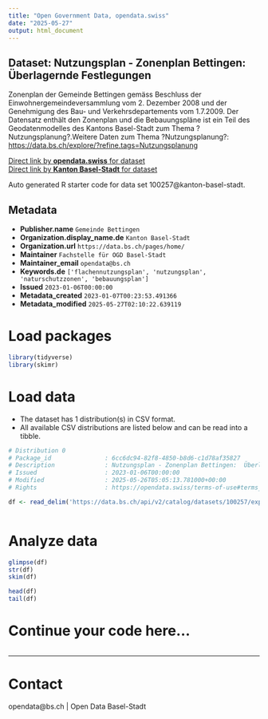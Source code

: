 ```yaml
---
title: "Open Government Data, opendata.swiss"
date: "2025-05-27"
output: html_document
---
```


## Dataset: Nutzungsplan - Zonenplan Bettingen:  Überlagernde Festlegungen

Zonenplan der Gemeinde Bettingen gemäss Beschluss der Einwohnergemeindeversammlung vom 2. Dezember 2008 und der Genehmigung des Bau- und Verkehrsdepartements vom 1.7.2009. Der Datensatz enthält den Zonenplan und die Bebauungspläne ist ein Teil des Geodatenmodelles des Kantons Basel-Stadt zum Thema ?Nutzungsplanung?.Weitere Daten zum Thema ?Nutzungsplanung?: [https://data.bs.ch/explore/?refine.tags=Nutzungsplanung](https://data.bs.ch/explore/?refine.tags=Nutzungsplanung)

[Direct link by **opendata.swiss** for dataset](https://opendata.swiss/de/dataset/nutzungsplan-zonenplan-bettingen-uberlagernde-festlegungen)<br>
[Direct link by **Kanton Basel-Stadt** for dataset](https://data.bs.ch/explore/dataset/100257/)

Auto generated R starter code for data set 100257@kanton-basel-stadt.

## Metadata

- **Publisher.name** `Gemeinde Bettingen`
- **Organization.display_name.de** `Kanton Basel-Stadt`
- **Organization.url** `https://data.bs.ch/pages/home/`
- **Maintainer** `Fachstelle für OGD Basel-Stadt`
- **Maintainer_email** `opendata@bs.ch`
- **Keywords.de** `['flachennutzungsplan', 'nutzungsplan', 'naturschutzzonen', 'bebauungsplan']`
- **Issued** `2023-01-06T00:00:00`
- **Metadata_created** `2023-01-07T00:23:53.491366`
- **Metadata_modified** `2025-05-27T02:10:22.639119`


# Load packages

```r

library(tidyverse)
library(skimr)

```

# Load data

-   The dataset has 1 distribution(s) in CSV format.
-   All available CSV distributions are listed below and can be read into a tibble.

```r

# Distribution 0
# Package_id               : 6cc6dc94-82f8-4850-b8d6-c1d78af35827
# Description              : Nutzungsplan - Zonenplan Bettingen:  Überlagernde Festlegungen (csv)
# Issued                   : 2023-01-06T00:00:00
# Modified                 : 2025-05-26T05:05:13.781000+00:00
# Rights                   : https://opendata.swiss/terms-of-use#terms_by

df <- read_delim('https://data.bs.ch/api/v2/catalog/datasets/100257/exports/csv?use_labels=true')



```

# Analyze data

```r

glimpse(df)
str(df)
skim(df)

head(df)
tail(df)

```

# Continue your code here...

```r

```

------------------------------------------------------------------------

# Contact

opendata@bs.ch | Open Data Basel-Stadt
